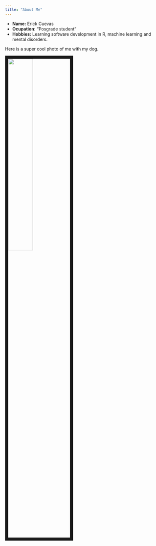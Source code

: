 ```yaml
---
title: "About Me"
---
```


- __Name:__ Erick Cuevas
- __Ocupation:__ "Posgrade student"
- __Hobbies:__ Learning software development in R, machine learning and mental disorders. 

Here is a super cool photo of me with my dog. 

<img src="images/erick2.jpg"
      style= "width:40%; border:10px solid; margin-right: 30px"
      align="center"/>